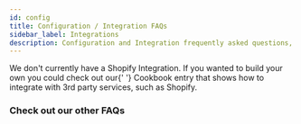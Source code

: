 ```yaml
---
id: config
title: Configuration / Integration FAQs
sidebar_label: Integrations
description: Configuration and Integration frequently asked questions, answered by the DEITY team.
---
```



<Accordion title="Do you support Shopify?">
  We don't currently have a Shopify Integration. If you wanted to build your own you could check out our{' '}
  <Link to="/platform/cookbook/integrations/contentful">Cookbook entry</Link> that shows how to integrate with 3rd party
  services, such as Shopify.
</Accordion>

### Check out our other FAQs

<Categories />
